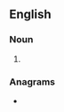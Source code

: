 ==English==

===Noun===
{{head|en|noun plural form}}

# {{plural of|looter|lang=en}}

===Anagrams===
* {{anagrams|en|Soltero|oolerts|retools|rootles|toolers}}